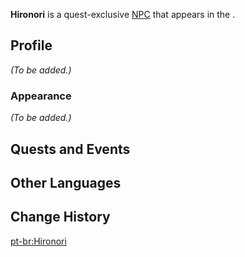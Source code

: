 {{Meta
<!-- REMOVE THIS TEMPLATE AFTER ADDING MISSING INFO -->
|missing_NPC_profile  = yes
}}
{{Character Infobox
|image            = NPC Hironori.png
|voiceEN          = 
|voiceCN          = 
|voiceJP          = 
|voiceKR          = 
|region           = Inazuma
|location         = Inazuma
|affiliation      = 
|title            = Ore Merchant
|type             = Quest NPC
}}
'''Hironori''' is a quest-exclusive [[NPC]] that appears in the {{Quest|Unforeseen Circumstances}}.
<!--
==Location==
<gallery>
NPC Location Hironori.png|Hironori's location
NPC Location Hironori Context.png|Additional context
</gallery>
-->
==Profile==
<!--detailed story/lore information goes here-->
''(To be added.)''

===Appearance===
''(To be added.)''

==Quests and Events==
{{Quests and Events}}

==Other Languages==
{{Other Languages
|default_hidden = 1
|en      = Hironori
|zhs     = 宽则
|zhs_rm  = Kuānzé
|zht     = 寬則
|zht_rm  = Kuānzé
|ja      = 寛則
|ja_rm   = Hironori
|ko      = 히로노리
|es      = Hironori
|fr      = Hironori
|ru      = Хиронори
|th      = Hironori
|vi      = Hironori
|de      = Hironori
|id      = Hironori
|pt      = Hironori
|tr      = Hironori
|it      = Hironori
}}

==Change History==
{{Change History|2.2}}
<!--
==References==
{{Reflist}}-->

[[pt-br:Hironori]]